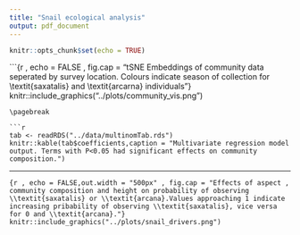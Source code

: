 ```yaml
---
title: "Snail ecological analysis"
output: pdf_document
---
```


```r
knitr::opts_chunk$set(echo = TRUE)
```


```{r , echo = FALSE , fig.cap = "tSNE Embeddings of community data seperated by survey location. Colours indicate season of collection for \\textit{saxatalis} and \\textit{arcarna} individuals"}
knitr::include_graphics("../plots/community_vis.png")

```
\pagebreak

```r
tab <- readRDS("../data/multinomTab.rds") 
knitr::kable(tab$coefficients,caption = "Multivariate regression model output. Terms with P<0.05 had significant effects on community composition.")
```

---
```{r , echo = FALSE,out.width = "500px" , fig.cap = "Effects of aspect , community composition and height on probability of observing \\textit{saxatalis} or \\textit{arcana}.Values approaching 1 indicate increasing pribability of observing \\textit{saxatalis}, vice versa for 0 and \\textit{arcana}."}
knitr::include_graphics("../plots/snail_drivers.png")
```




